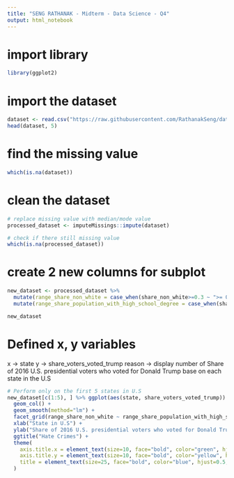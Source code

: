 ```yaml
---
title: "SENG RATHANAK - Midterm - Data Science - Q4"
output: html_notebook
---
```


# import library
```r
library(ggplot2)
```


# import the dataset
```r
dataset <- read.csv("https://raw.githubusercontent.com/RathanakSeng/data/master/hate-crimes/hate_crimes.csv")
head(dataset, 5)
```
# find the missing value
```r
which(is.na(dataset))
```

# clean the dataset
```r
# replace missing value with median/mode value
processed_dataset <- imputeMissings::impute(dataset)

# check if there still missing value
which(is.na(processed_dataset))
```
# create 2 new columns for subplot
```r
new_dataset <- processed_dataset %>%
  mutate(range_share_non_white = case_when(share_non_white>=0.3 ~ ">= 0.3", share_non_white < 0.3 ~ "< 0.3")) %>% 
  mutate(range_share_population_with_high_school_degree = case_when(share_population_with_high_school_degree>0.9 ~ " > 0.9", share_population_with_high_school_degree <= 0.9 ~ "<= 0.9"))

new_dataset
```


# Defined x, y variables
x -> state
y -> share_voters_voted_trump
reason -> display number of Share of 2016 U.S. presidential voters who voted for Donald Trump base on each state in the U.S

```r
# Perform only on the first 5 states in U.S
new_dataset[c(1:5), ] %>% ggplot(aes(state, share_voters_voted_trump)) + 
  geom_col() +
  geom_smooth(method="lm") +
  facet_grid(range_share_non_white ~ range_share_population_with_high_school_degree) +
  xlab("State in U.S") +
  ylab("Share of 2016 U.S. presidential voters who voted for Donald Trump") +
  ggtitle("Hate Crimes") +
  theme(
    axis.title.x = element_text(size=10, face="bold", color="green", hjust=0.5, margin=margin(t=20)),
    axis.title.y = element_text(size=10, face="bold", color="yellow", hjust=0.5, margin=margin(r=20)),
    title = element_text(size=25, face="bold", color="blue", hjust=0.5, margin=margin(b=25))
  )
```
